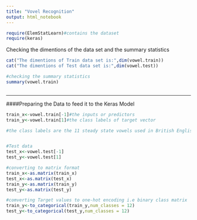 ```yaml
---
title: "Vovel Recognition"
output: html_notebook
---
```





```r
require(ElemStatLearn)#contains the dataset
require(keras)

```

Checking the dimentions of the data set and the summary statistics
```r
cat("The dimentions of Train data set is:",dim(vowel.train))
cat("The dimentions of Test data set is:",dim(vowel.test))

#checking the summary statistics
summary(vowel.train)



```


------------

####Preparing the Data to feed it to the  Keras Model

```r
train_x<-vowel.train[-1]#the inputs or predictors
train_y<-vowel.train[1]#the class labels of target vector

#the class labels are the 11 steady state vowels used in British English


#Test data
test_x<-vowel.test[-1]
test_y<-vowel.test[1]

#converting to matrix format
train_x<-as.matrix(train_x)
test_x<-as.matrix(test_x)
train_y<-as.matrix(train_y)
test_y<-as.matrix(test_y)

#comverting Target values to one-hot encoding i.e binary class matrix
train_y<-to_categorical(train_y,num_classes = 12) 
test_y<-to_categorical(test_y,num_classes = 12)


```



